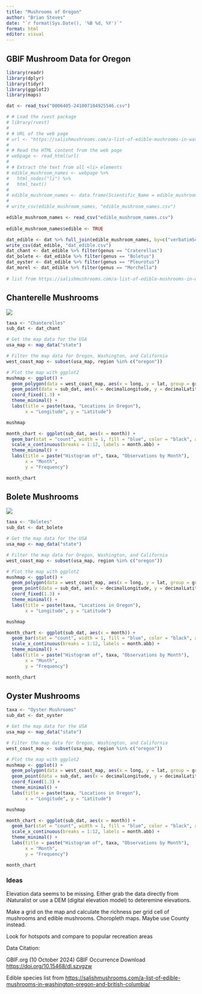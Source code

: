 ```yaml
---
title: "Mushrooms of Oregon"
author: "Brian Steves"
date: "`r format(Sys.Date(), '%B %d, %Y')`"
format: html
editor: visual
---
```


## GBIF Mushroom Data for Oregon

```r
library(readr)
library(dplyr)
library(tidyr)
library(ggplot2)
library(maps)
```

```r
dat <- read_tsv("0006405-241007104925546.csv")

# # Load the rvest package
# library(rvest)
# 
# # URL of the web page
# url <- "https://salishmushrooms.com/a-list-of-edible-mushrooms-in-washington-oregon-and-british-columbia/"
# 
# # Read the HTML content from the web page
# webpage <- read_html(url)
# 
# # Extract the text from all <li> elements
# edible_mushroom_names <- webpage %>%
#   html_nodes("li") %>%
#   html_text()
# 
# edible_mushroom_names <- data.frame(Scientific_Name = edible_mushroom_names)
#
# write_csv(edible_mushroom_names, "edible_mushroom_names.csv")

edible_mushroom_names <- read_csv("edible_mushroom_names.csv")
  
edible_mushroom_names$edible <- TRUE

dat_edible <- dat %>% full_join(edible_mushroom_names, by=c("verbatimScientificName" = "Scientific_Name")) %>% filter(edible == TRUE)
write_csv(dat_edible, "dat_edible.csv")
dat_chant <- dat_edible %>% filter(genus == "Craterellus")
dat_bolete <- dat_edible %>% filter(genus == "Boletus")
dat_oyster <- dat_edible %>% filter(genus == "Pleurotus")
dat_morel <- dat_edible %>% filter(genus == "Morchella")
  
# list from https://salishmushrooms.com/a-list-of-edible-mushrooms-in-washington-oregon-and-british-columbia/
```

## Chanterelle Mushrooms

![](https://upload.wikimedia.org/wikipedia/commons/thumb/8/8e/Cantharellus_formosus_174975_Belfair.jpg/320px-Cantharellus_formosus_174975_Belfair.jpg){fig-align="center"}

```r

taxa <- "Chanterelles"
sub_dat <- dat_chant

# Get the map data for the USA
usa_map <- map_data("state")

# Filter the map data for Oregon, Washington, and California
west_coast_map <- subset(usa_map, region %in% c("oregon"))

# Plot the map with ggplot2
mushmap <- ggplot() +
  geom_polygon(data = west_coast_map, aes(x = long, y = lat, group = group), fill = "white", color = "black") +
  geom_point(data = sub_dat, aes(x = decimalLongitude, y = decimalLatitude), color = "red", size = 2) +
  coord_fixed(1.3) +
  theme_minimal() +
  labs(title = paste(taxa, "Locations in Oregon"),
       x = "Longitude", y = "Latitude")

mushmap

month_chart <- ggplot(sub_dat, aes(x = month)) +
  geom_bar(stat = "count", width = 1, fill = "blue", color = "black", alpha = 0.7) +
  scale_x_continuous(breaks = 1:12, labels = month.abb) +
  theme_minimal() +
  labs(title = paste("Histogram of", taxa, "Observations by Month"),
       x = "Month",
       y = "Frequency")

month_chart
```

## Bolete Mushrooms

![](https://upload.wikimedia.org/wikipedia/commons/thumb/e/e0/%28Gemeine_Steinpilz%29_Boletus_edulis.jpg/320px-%28Gemeine_Steinpilz%29_Boletus_edulis.jpg){fig-align="center"}

```r

taxa <- "Boletes"
sub_dat <- dat_bolete

# Get the map data for the USA
usa_map <- map_data("state")

# Filter the map data for Oregon, Washington, and California
west_coast_map <- subset(usa_map, region %in% c("oregon"))

# Plot the map with ggplot2
mushmap <- ggplot() +
  geom_polygon(data = west_coast_map, aes(x = long, y = lat, group = group), fill = "white", color = "black") +
  geom_point(data = sub_dat, aes(x = decimalLongitude, y = decimalLatitude), color = "red", size = 2) +
  coord_fixed(1.3) +
  theme_minimal() +
  labs(title = paste(taxa, "Locations in Oregon"),
       x = "Longitude", y = "Latitude")

mushmap

month_chart <- ggplot(sub_dat, aes(x = month)) +
  geom_bar(stat = "count", width = 1, fill = "blue", color = "black", alpha = 0.7) +
  scale_x_continuous(breaks = 1:12, labels = month.abb) +
  theme_minimal() +
  labs(title = paste("Histogram of", taxa, "Observations by Month"),
       x = "Month",
       y = "Frequency")

month_chart
```

## Oyster Mushrooms

```r

taxa <- "Oyster Mushrooms"
sub_dat <- dat_oyster

# Get the map data for the USA
usa_map <- map_data("state")

# Filter the map data for Oregon, Washington, and California
west_coast_map <- subset(usa_map, region %in% c("oregon"))

# Plot the map with ggplot2
mushmap <- ggplot() +
  geom_polygon(data = west_coast_map, aes(x = long, y = lat, group = group), fill = "white", color = "black") +
  geom_point(data = sub_dat, aes(x = decimalLongitude, y = decimalLatitude), color = "red", size = 2) +
  coord_fixed(1.3) +
  theme_minimal() +
  labs(title = paste(taxa, "Locations in Oregon"),
       x = "Longitude", y = "Latitude")

mushmap

month_chart <- ggplot(sub_dat, aes(x = month)) +
  geom_bar(stat = "count", width = 1, fill = "blue", color = "black", alpha = 0.7) +
  scale_x_continuous(breaks = 1:12, labels = month.abb) +
  theme_minimal() +
  labs(title = paste("Histogram of", taxa, "Observations by Month"),
       x = "Month",
       y = "Frequency")

month_chart
```

### Ideas

Elevation data seems to be missing. Either grab the data directly from iNaturalist or use a DEM (digital elevation model) to deteremine elevations.

Make a grid on the map and calculate the richness per grid cell of mushrooms and edible mushrooms. Choropleth maps. Maybe use County instead.

Look for hotspots and compare to popular recreation areas

Data Citation:

GBIF.org (10 October 2024) GBIF Occurrence Download <https://doi.org/10.15468/dl.szvgzw>

Edible species list from <https://salishmushrooms.com/a-list-of-edible-mushrooms-in-washington-oregon-and-british-columbia/>
